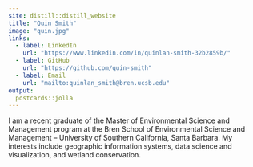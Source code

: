 ```yaml
---
site: distill::distill_website
title: "Quin Smith"
image: "quin.jpg"
links:
  - label: LinkedIn
    url: "https://www.linkedin.com/in/quinlan-smith-32b2859b/"
  - label: GitHub
    url: "https://github.com/quin-smith"
  - label: Email
    url: "mailto:quinlan_smith@bren.ucsb.edu"
output:
  postcards::jolla
---
```

 
I am a recent graduate of the Master of Environmental Science and Management program at the Bren School of Environmental Science and Management -- University of Southern California, Santa Barbara.  My interests include geographic information systems, data science and visualization, and wetland conservation.
